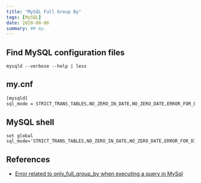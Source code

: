 ```yaml
---
title: "MySQL Full Group By"
tags: [MySQL]
date: 2020-08-06
summary: ## my.
---
```


## Find MySQL configuration files

```
mysqld --verbose --help | less
```

## my.cnf

```bash
[mysqld]
sql_mode = STRICT_TRANS_TABLES,NO_ZERO_IN_DATE,NO_ZERO_DATE,ERROR_FOR_DIVISION_BY_ZERO,NO_ENGINE_SUBSTITUTION
```

## MySQL shell

```mysql
set global sql_mode='STRICT_TRANS_TABLES,NO_ZERO_IN_DATE,NO_ZERO_DATE,ERROR_FOR_DIVISION_BY_ZERO,NO_ENGINE_SUBSTITUTION';
```

## References

- [Error related to only_full_group_by when executing a query in MySql](https://stackoverflow.com/questions/34115174/error-related-to-only-full-group-by-when-executing-a-query-in-mysql)
